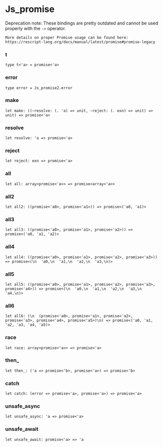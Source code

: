 # Js_promise

<Intro>

Deprecation note: These bindings are pretty outdated and cannot be used
    properly with the `->` operator.

    More details on proper Promise usage can be found here:
    https://rescript-lang.org/docs/manual/latest/promise#promise-legacy

</Intro>


### t


```res sig
type t<'a> = promise<'a>
```

### error


```res sig
type error = Js_promise2.error
```

### make


```res sig
let make: ((~resolve: (. 'a) => unit, ~reject: (. exn) => unit) => unit) => promise<'a>
```

### resolve


```res sig
let resolve: 'a => promise<'a>
```

### reject


```res sig
let reject: exn => promise<'a>
```

### all


```res sig
let all: array<promise<'a>> => promise<array<'a>>
```

### all2


```res sig
let all2: ((promise<'a0>, promise<'a1>)) => promise<('a0, 'a1)>
```

### all3


```res sig
let all3: ((promise<'a0>, promise<'a1>, promise<'a2>)) => promise<('a0, 'a1, 'a2)>
```

### all4


```res sig
let all4: ((promise<'a0>, promise<'a1>, promise<'a2>, promise<'a3>)) => promise<(\n  'a0,\n  'a1,\n  'a2,\n  'a3,\n)>
```

### all5


```res sig
let all5: ((promise<'a0>, promise<'a1>, promise<'a2>, promise<'a3>, promise<'a4>)) => promise<(\n  'a0,\n  'a1,\n  'a2,\n  'a3,\n  'a4,\n)>
```

### all6


```res sig
let all6: (\n  (promise<'a0>, promise<'a1>, promise<'a2>, promise<'a3>, promise<'a4>, promise<'a5>)\n) => promise<('a0, 'a1, 'a2, 'a3, 'a4, 'a5)>
```

### race


```res sig
let race: array<promise<'a>> => promise<'a>
```

### then_


```res sig
let then_: ('a => promise<'b>, promise<'a>) => promise<'b>
```

### catch


```res sig
let catch: (error => promise<'a>, promise<'a>) => promise<'a>
```

### unsafe_async


```res sig
let unsafe_async: 'a => promise<'a>
```

### unsafe_await


```res sig
let unsafe_await: promise<'a> => 'a
```
